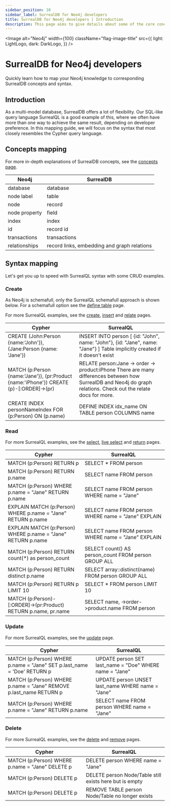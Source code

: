 ```yaml
---
sidebar_position: 10
sidebar_label: SurrealDB for Neo4j developers
title: SurrealDB for Neo4j developers | Introduction
description: This page aims to give details about some of the core concepts of SurrealDB, including the intended usecases, design choices, and overarching features.
---
```



<Image
    alt="Neo4j"
    width={100}
    className="flag-image-title"
    src={{
        light: LightLogo,
        dark: DarkLogo,
    }}
/>

# SurrealDB for Neo4j developers

Quickly learn how to map your Neo4j knowledge to corresponding SurrealDB concepts and syntax.

## Introduction

As a multi-model database, SurrealDB offers a lot of flexibility. Our SQL-like query language SurrealQL is a good example of this, where we often have more than one way to achieve the same result, depending on developer preference. In this mapping guide, we will focus on the syntax that most closely resembles the Cypher query language.

## Concepts mapping

For more in-depth explanations of SurrealDB concepts, see the [concepts page](/docs/surrealdb/introduction/concepts).

<table>
    <thead>
        <tr>
            <th colspan="2" scope="col">Neo4j</th>
            <th colspan="2" scope="col">SurrealDB</th>
        </tr>
    </thead>
    <tbody>
        <tr>
            <td colspan="2" scope="row" data-label="Neo4j">
                database
            </td>
            <td colspan="2" scope="row" data-label="SurrealDB">
                database
            </td>
        </tr>
        <tr>
            <td colspan="2" scope="row" data-label="Neo4j">
                node label
            </td>
            <td colspan="2" scope="row" data-label="SurrealDB">
                table
            </td>
        </tr>
        <tr>
            <td colspan="2" scope="row" data-label="Neo4j">
                node
            </td>
            <td colspan="2" scope="row" data-label="SurrealDB">
                record
            </td>
        </tr>
        <tr>
            <td colspan="2" scope="row" data-label="Neo4j">
                node property
            </td>
            <td colspan="2" scope="row" data-label="SurrealDB">
                field
            </td>
        </tr>
        <tr>
            <td colspan="2" scope="row" data-label="Neo4j">
                index
            </td>
            <td colspan="2" scope="row" data-label="SurrealDB">
                index
            </td>
        </tr>
        <tr>
            <td colspan="2" scope="row" data-label="Neo4j">
                id
            </td>
            <td colspan="2" scope="row" data-label="SurrealDB">
                record id
            </td>
        </tr>
        <tr>
            <td colspan="2" scope="row" data-label="Neo4j">
                transactions
            </td>
            <td colspan="2" scope="row" data-label="SurrealDB">
                transactions
            </td>
        </tr>
        <tr>
            <td colspan="2" scope="row" data-label="Neo4j">
                relationships
            </td>
            <td colspan="2" scope="row" data-label="SurrealDB">
                record links, embedding and graph relations
            </td>
        </tr>
    </tbody>
</table>

## Syntax mapping

Let's get you up to speed with SurrealQL syntax with some CRUD examples.

### Create

As Neo4j is schemafull, only the SurrealQL schemafull approach is shown below. For a schemafull option see the [define table](/docs/surrealql/statements/define/table) page.

For more SurrealQL examples, see the [create](/docs/surrealql/statements/create), [insert](/docs/surrealql/statements/insert) and [relate](/docs/surrealql/statements/relate) pages.

<table>
    <thead>
        <tr>
            <th colspan="2" scope="col">Cypher</th>
            <th colspan="2" scope="col">SurrealQL</th>
        </tr>
    </thead>
    <tbody>
        <tr>
            <td colspan="2" scope="row" data-label="SQL">
                CREATE (John:Person &#123;name:'John'&#125;), (Jane:Person &#123;name: 'Jane'&#125;)
            </td>
            <td colspan="2" scope="row" data-label="SurrealQL">
                INSERT INTO person [     &#123;id: "John", name: "John"&#125;,     &#123;id: "Jane", name: "Jane"&#125; ] Table implicitly created if it doesn't exist
            </td>
        </tr>
        <tr>
            <td colspan="2" scope="row" data-label="SQL">
                MATCH (p:Person &#123;name:'Jane'&#125;), (pr:Product &#123;name:'iPhone'&#125;) CREATE (p)-[:ORDER]->(pr)
            </td>
            <td colspan="2" scope="row" data-label="SurrealQL">
                RELATE person:Jane -> order -> product:iPhone There are many differences between how SurrealDB and Neo4j do graph relations. Check out the relate docs for more.
            </td>
        </tr>
        <tr>
            <td colspan="2" scope="row" data-label="SQL">
                CREATE INDEX personNameIndex FOR (p:Person) ON (p.name)
            </td>
            <td colspan="2" scope="row" data-label="SurrealQL">
                DEFINE INDEX idx_name  ON TABLE person COLUMNS name
            </td>
        </tr>
    </tbody>
</table>

### Read

For more SurrealQL examples, see the [select](/docs/surrealql/statements/select), [live select](/docs/surrealql/statements/live) and [return](/docs/surrealql/statements/return) pages.

<table>
    <thead>
        <tr>
            <th colspan="2" scope="col">Cypher</th>
            <th colspan="2" scope="col">SurrealQL</th>
        </tr>
    </thead>
    <tbody>
        <tr>
            <td colspan="2" scope="row" data-label="SQL">
                MATCH (p:Person) RETURN p
            </td>
            <td colspan="2" scope="row" data-label="SurrealQL">
                SELECT * FROM person
            </td>
        </tr>
        <tr>
            <td colspan="2" scope="row" data-label="SQL">
                MATCH (p:Person) RETURN p.name
            </td>
            <td colspan="2" scope="row" data-label="SurrealQL">
                SELECT name  FROM person
            </td>
        </tr>
        <tr>
            <td colspan="2" scope="row" data-label="SQL">
                MATCH (p:Person) WHERE p.name = "Jane" RETURN p.name
            </td>
            <td colspan="2" scope="row" data-label="SurrealQL">
                SELECT name FROM person WHERE name = "Jane"
            </td>
        </tr>
        <tr>
            <td colspan="2" scope="row" data-label="SQL">
                EXPLAIN MATCH (p:Person) WHERE p.name = "Jane" RETURN p.name
            </td>
            <td colspan="2" scope="row" data-label="SurrealQL">
                SELECT name FROM person WHERE name = "Jane" EXPLAIN
            </td>
        </tr>
        <tr>
            <td colspan="2" scope="row" data-label="SQL">
                EXPLAIN MATCH (p:Person) WHERE p.name = "Jane" RETURN p.name
            </td>
            <td colspan="2" scope="row" data-label="SurrealQL">
                SELECT name FROM person WHERE name = "Jane" EXPLAIN
            </td>
        </tr>
        <tr>
            <td colspan="2" scope="row" data-label="SQL">
                MATCH (p:Person) RETURN count(*) as person_count
            </td>
            <td colspan="2" scope="row" data-label="SurrealQL">
                SELECT count() AS person_count FROM person GROUP ALL
            </td>
        </tr>
        <tr>
            <td colspan="2" scope="row" data-label="SQL">
                MATCH (p:Person) RETURN distinct p.name
            </td>
            <td colspan="2" scope="row" data-label="SurrealQL">
                SELECT array::distinct(name) FROM person GROUP ALL
            </td>
        </tr>
        <tr>
            <td colspan="2" scope="row" data-label="SQL">
                MATCH (p:Person) RETURN p LIMIT 10
            </td>
            <td colspan="2" scope="row" data-label="SurrealQL">
                SELECT * FROM person LIMIT 10
            </td>
        </tr>
        <tr>
            <td colspan="2" scope="row" data-label="SQL">
                MATCH (p:Person)-[:ORDER]->(pr:Product) RETURN p.name, pr.name
            </td>
            <td colspan="2" scope="row" data-label="SurrealQL">
                SELECT name, ->order->product.name FROM person
            </td>
        </tr>
    </tbody>
</table>

### Update

For more SurrealQL examples, see the [update](/docs/surrealql/statements/update) page.

<table>
    <thead>
        <tr>
            <th colspan="2" scope="col">Cypher</th>
            <th colspan="2" scope="col">SurrealQL</th>
        </tr>
    </thead>
    <tbody>
        <tr>
            <td colspan="2" scope="row" data-label="SQL">
                MATCH (p:Person)  WHERE p.name = "Jane"  SET p.last_name = 'Doe'  RETURN p
            </td>
            <td colspan="2" scope="row" data-label="SurrealQL">
                UPDATE person SET last_name = "Doe" WHERE name = "Jane"
            </td>
        </tr>
        <tr>
            <td colspan="2" scope="row" data-label="SQL">
                MATCH (p:Person)   WHERE p.name = "Jane"   REMOVE p.last_name RETURN p
            </td>
            <td colspan="2" scope="row" data-label="SurrealQL">
                UPDATE person UNSET last_name WHERE name = "Jane"
            </td>
        </tr>
        <tr>
            <td colspan="2" scope="row" data-label="SQL">
                MATCH (p:Person) WHERE p.name = "Jane" RETURN p.name
            </td>
            <td colspan="2" scope="row" data-label="SurrealQL">
                SELECT name FROM person WHERE name = "Jane"
            </td>
        </tr>
    </tbody>
</table>

### Delete

For more SurrealQL examples, see the [delete](/docs/surrealql/statements/delete) and [remove](/docs/surrealql/statements/remove) pages.

<table>
    <thead>
        <tr>
            <th colspan="2" scope="col">Cypher</th>
            <th colspan="2" scope="col">SurrealQL</th>
        </tr>
    </thead>
    <tbody>
        <tr>
            <td colspan="2" scope="row" data-label="SQL">
                MATCH (p:Person)  WHERE p.name = "Jane"  DELETE p
            </td>
            <td colspan="2" scope="row" data-label="SurrealQL">
                DELETE person WHERE name = "Jane"
            </td>
        </tr>
        <tr>
            <td colspan="2" scope="row" data-label="SQL">
                MATCH (p:Person)  DELETE p
            </td>
            <td colspan="2" scope="row" data-label="SurrealQL">
                DELETE person Node/Table still exists here but is empty
            </td>
        </tr>
        <tr>
            <td colspan="2" scope="row" data-label="SQL">
                MATCH (p:Person)  DELETE p
            </td>
            <td colspan="2" scope="row" data-label="SurrealQL">
                REMOVE TABLE person Node/Table no longer exists
            </td>
        </tr>
    </tbody>
</table>
